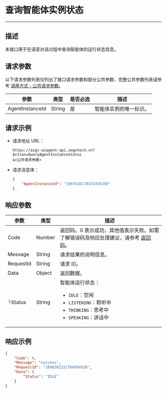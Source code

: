 # 查询智能体实例状态

---

## 描述

本接口用于在语音对话过程中查询智能体的运行状态信息。


<PostPrototype link="https://aigc-aiagent-api.zegotech.cn?Action=QueryAgentInstanceStatus" />

## 请求参数

以下请求参数列表仅列出了接口请求参数和部分公共参数，完整公共参数列表请参考 [调用方式 - 公共请求参数](./../Accessing%20Server%20APIs.mdx#公共请求参数)。

| 参数             | 类型    | 是否必选 | 描述                     |
|------------------|---------|----------|--------------------------|
| AgentInstanceId  | String  | 是       | 智能体实例的唯一标识。         |

## 请求示例

- 请求地址 URL：

    ```https
    https://aigc-aiagent-api.zegotech.cn?Action=QueryAgentInstanceStatus
    &<公共请求参数>
    ```

- 请求消息体：

    ```json
    {
        "AgentInstanceId": "1907616178474336256"
    }
    ```

## 响应参数

| 参数 | 类型 | 描述 |
|------|------|------|
| Code | Number | 返回码。0 表示成功，其他值表示失败。如需了解错误码及响应处理建议，请参考 [返回码](./../Return%20codes.mdx)。 |
| Message | String | 请求结果的说明信息。 |
| RequestId | String | 请求 ID。 |
| Data | Object | 返回数据。 |
| └Status | String | 智能体运行状态：<ul><li>`IDLE`：空闲</li><li>`LISTENING`：聆听中</li><li>`THINKING`：思考中</li><li>`SPEAKING`：讲话中</li></ul> |

## 响应示例

```json
{
    "Code": 0,
    "Message": "success",
    "RequestId": "1898302332764950528",
    "Data": {
        "Status": "IDLE"
    }
}
```
